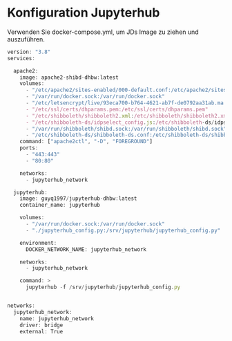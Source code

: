 # Konfiguration Jupyterhub
Verwenden Sie docker-compose.yml, um JDs Image zu ziehen und auszuführen.
```js
version: "3.8"
services:

  apache2:
    image: apache2-shibd-dhbw:latest
    volumes:
      - "/etc/apache2/sites-enabled/000-default.conf:/etc/apache2/sites-enabled/000-default.conf"
      - "/var/run/docker.sock:/var/run/docker.sock"
      - "/etc/letsencrypt/live/93eca700-b764-4621-ab7f-de0792aa31ab.ma.bw-cloud-instance.org/fullchain.pem:/etc/letsencrypt>      - "/etc/letsencrypt/live/93eca700-b764-4621-ab7f-de0792aa31ab.ma.bw-cloud-instance.org/privkey.pem:/etc/letsencrypt/l>     #- "/etc/hosts:/etc/hosts"
      - "/etc/ssl/certs/dhparams.pem:/etc/ssl/certs/dhparams.pem"
      - "/etc/shibboleth/shibboleth2.xml:/etc/shibboleth/shibboleth2.xml"
      - "/etc/shibboleth-ds/idpselect_config.js:/etc/shibboleth-ds/idpselect_config.js"
      - "/var/run/shibboleth/shibd.sock:/var/run/shibboleth/shibd.sock"
      - "/etc/shibboleth-ds/shibboleth-ds.conf:/etc/shibboleth-ds/shibboleth-ds.conf"
    command: ["apache2ctl", "-D", "FOREGROUND"]
    ports:
      - "443:443"
      - "80:80"

    networks:
      - jupyterhub_network

  jupyterhub:
    image: guyq1997/jupyterhub-dhbw:latest
    container_name: jupyterhub

    volumes:
      - "/var/run/docker.sock:/var/run/docker.sock"
      - "./jupyterhub_config.py:/srv/jupyterhub/jupyterhub_config.py"

    environment:
      DOCKER_NETWORK_NAME: jupyterhub_network

    networks:
      - jupyterhub_network

    command: >
      jupyterhub -f /srv/jupyterhub/jupyterhub_config.py


networks:
  jupyterhub_network:
    name: jupyterhub_network
    driver: bridge
    external: True

```